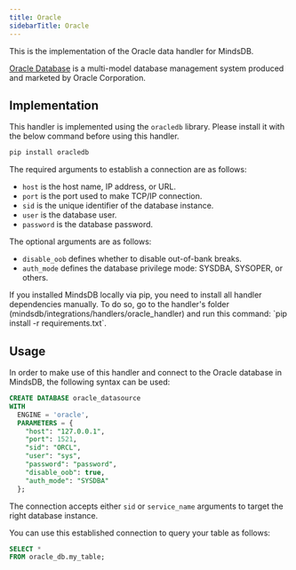 ```yaml
---
title: Oracle
sidebarTitle: Oracle
---
```


This is the implementation of the Oracle data handler for MindsDB.

[Oracle Database](https://www.oracle.com/database/) is a multi-model database management system produced and marketed by Oracle Corporation.

## Implementation

This handler is implemented using the `oracledb` library. Please install it with the below command before using this handler.

```bash
pip install oracledb
```

The required arguments to establish a connection are as follows:

* `host` is the host name, IP address, or URL.
* `port` is the port used to make TCP/IP connection.
* `sid` is the unique identifier of the database instance.
* `user` is the database user.
* `password` is the database password.

The optional arguments are as follows:

* `disable_oob` defines whether to disable out-of-bank breaks.
* `auth_mode` defines the database privilege mode: SYSDBA, SYSOPER, or others.

<Tip>
If you installed MindsDB locally via pip, you need to install all handler dependencies manually. To do so, go to the handler's folder (mindsdb/integrations/handlers/oracle_handler) and run this command: `pip install -r requirements.txt`.
</Tip>

## Usage

In order to make use of this handler and connect to the Oracle database in MindsDB, the following syntax can be used:

```sql
CREATE DATABASE oracle_datasource
WITH
  ENGINE = 'oracle',
  PARAMETERS = {
    "host": "127.0.0.1",
    "port": 1521,
    "sid": "ORCL",
    "user": "sys",
    "password": "password",
    "disable_oob": true,
    "auth_mode": "SYSDBA"
  };
```

The connection accepts either `sid` or `service_name` arguments to target the right database instance.

You can use this established connection to query your table as follows:

```sql
SELECT *
FROM oracle_db.my_table;
```
